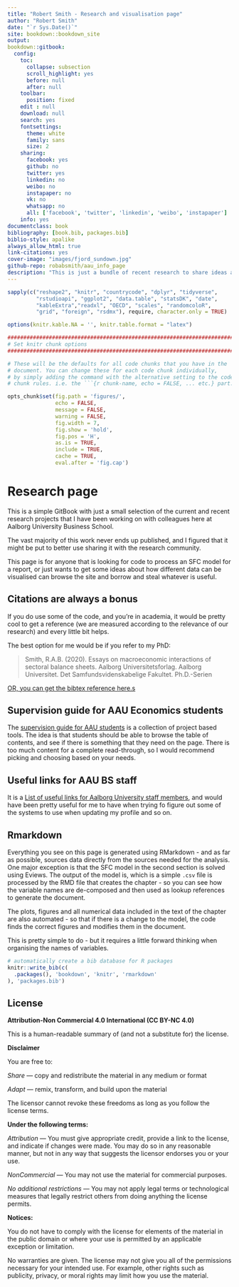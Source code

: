 ```yaml
--- 
title: "Robert Smith - Research and visualisation page"
author: "Robert Smith"
date: "`r Sys.Date()`"
site: bookdown::bookdown_site
output:
bookdown::gitbook:
  config:
    toc:
      collapse: subsection
      scroll_highlight: yes
      before: null
      after: null
    toolbar:
      position: fixed
    edit : null
    download: null
    search: yes
    fontsettings:
      theme: white
      family: sans
      size: 2
    sharing:
      facebook: yes
      github: no
      twitter: yes
      linkedin: no
      weibo: no
      instapaper: no
      vk: no
      whatsapp: no
      all: ['facebook', 'twitter', 'linkedin', 'weibo', 'instapaper']
    info: yes
documentclass: book
bibliography: [book.bib, packages.bib]
biblio-style: apalike
always_allow_html: true
link-citations: yes
cover-image: "images/fjord_sundown.jpg"
github-repo: robabsmith/aau_info_page
description: "This is just a bundle of recent research to share ideas and visualisation techniques."
---
```


```r

sapply(c("reshape2", "knitr", "countrycode", "dplyr", "tidyverse",
         "rstudioapi", "ggplot2", "data.table", "statsDK", "date",
         "kableExtra","readxl", "OECD", "scales", "randomcoloR",
         "grid", "foreign", "rsdmx"), require, character.only = TRUE)

options(knitr.kable.NA = '', knitr.table.format = "latex")

#########################################################################
# Set knitr chunk options
#########################################################################

# These will be the defaults for all code chunks that you have in the 
# document. You can change these for each code chunk individually, 
# by simply adding the command with the alternative setting to the code
# chunk rules. i.e. the ```{r chunk-name, echo = FALSE, ... etc.} part.

opts_chunk$set(fig.path = 'figures/',
               echo = FALSE, 
               message = FALSE, 
               warning = FALSE,
               fig.width = 7,
               fig.show = 'hold',
               fig.pos = 'H',
               as.is = TRUE,
               include = TRUE,
               cache = TRUE,
               eval.after = 'fig.cap')


```


# Research page

This is a simple GitBook with just a small selection of the current and recent research projects that I have been working on with colleagues here at Aalborg University Business School.

The vast majority of this work never ends up published, and I figured that it might be put to better use sharing it with the research community.

This page is for anyone that is looking for code to process an SFC model for a report, or just wants to get some ideas about how different data can be visualised can browse the site and borrow and steal whatever is useful.

## Citations are always a bonus

If you do use some of the code, and you're in academia, it would be pretty cool to get a reference (we are measured according to the relevance of our research) and every little bit helps.

The best option for me would be if you refer to my PhD:

  >Smith, R.A.B. (2020). Essays on macroeconomic interactions of sectoral balance sheets. Aalborg Universitetsforlag. Aalborg Universitet. Det Samfundsvidenskabelige Fakultet. Ph.D.-Serien

[OR, you can get the bibtex reference here.s](https://vbn.aau.dk/en/publications/essays-on-macroeconomic-interactions-of-sectoral-balance-sheets)

## Supervision guide for AAU Economics students

The [supervision guide for AAU students](https://robabsmith.github.io/supervision_gitpage/) is a collection of project based tools. The idea is that students should be able to browse the table of contents, and see if there is something that they need on the page. There is too much content for a complete read-through, so I would recommend picking and choosing based on your needs.


## Useful links for AAU BS staff

It is a [List of useful links for Aalborg University staff members](https://robabsmith.github.io/aau_info_page/), and would have been pretty useful for me to have when trying fo figure out some of the systems to use when updating my profile and so on.


## Rmarkdown

Everything you see on this page is generated using RMarkdown - and as far as possible, sources data directly from the sources needed for the analysis. One major exception is that the SFC model in the second section is solved using Eviews. The output of the model is, which is a simple `.csv` file is processed by the RMD file that creates the chapter - so you can see how the variable names are de-composed and then used as lookup references to generate the document.

The plots, figures and all numerical data included in the text of the chapter are also automated - so that if there is a change to the model, the code finds the correct figures and modifies them in the document.

This is pretty simple to do - but it requires a little forward thinking when organising the names of variables.



```r
# automatically create a bib database for R packages
knitr::write_bib(c(
  .packages(), 'bookdown', 'knitr', 'rmarkdown'
), 'packages.bib')
```

## License

**Attribution-Non Commercial 4.0 International (CC BY-NC 4.0)**

This is a human-readable summary of (and not a substitute for) the license. 

**Disclaimer**

You are free to:

*Share* — copy and redistribute the material in any medium or format

*Adapt* — remix, transform, and build upon the material

The licensor cannot revoke these freedoms as long as you follow the license terms.

**Under the following terms:**

*Attribution* — You must give appropriate credit, provide a link to the license, and indicate if changes were made. You may do so in any reasonable manner, but not in any way that suggests the licensor endorses you or your use.

*NonCommercial* — You may not use the material for commercial purposes.

*No additional restrictions* — You may not apply legal terms or technological measures that legally restrict others from doing anything the license permits.

**Notices:**

You do not have to comply with the license for elements of the material in the public domain or where your use is permitted by an applicable exception or limitation.

No warranties are given. The license may not give you all of the permissions necessary for your intended use. For example, other rights such as publicity, privacy, or moral rights may limit how you use the material.
